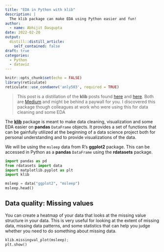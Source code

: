 ```yaml
---
title: "EDA in Python with klib"
description: |
  The klib package can make EDA using Python easier and fun!
author:
  - name: Abhijit Dasgupta
date: 2022-02-20
output:
  distill::distill_article:
    self_contained: false
draft: true
categories:
  - Python
  - dataviz
---
```



```r
knitr::opts_chunk$set(echo = FALSE)
library(reticulate)
reticulate::use_condaenv('anly503', required = TRUE)
```

> This post is a distillation of the **klib** posts found [here](https://medium.com/towards-data-science/speed-up-your-data-cleaning-and-preprocessing-with-klib-97191d320f80) and [here](https://medium.com/towards-data-science/data-preparation-with-klib-ec4add15303a). Both are [Medium](https://medium.com) and might be behind a paywall for you. I discovered this package though colleagues at work who were using this for data cleaning and some EDA

The [**klib**](https://klib.readthedocs.io/en/latest/examples.html) package is 
meant to make data cleaning, visualization and some EDA easier on **pandas** `DataFrame`
objects. It provides a set of functions that can be gainfully utilized at the 
beginning of a data science project both for personal understanding and to 
provide visualizations of the data.

We will be using the `msleep` data from R's **ggplot2** package. This can be 
accessed in Python as a **pandas** `DataFrame` using the **rdatasets** package.

```python
import pandas as pd
from rdatasets import data
import matplotlib.pyplot as plt
import klib

msleep = data("ggplot2", "msleep")
msleep.head()
```

## Data quality: Missing values

You can create a heatmap of your data that looks at the missing value structure 
in your data. This is very useful for looking at the extent of missing data, 
missing data patterns, and some statistics that can help you judge whether 
you need to do something about missing data.

```python
klib.missingval_plot(msleep);
plt.show()
```



